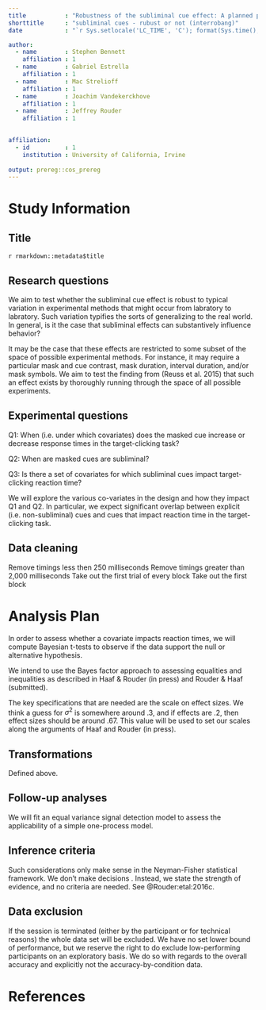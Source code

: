 ```yaml
---
title           : "Robustness of the subliminal cue effect: A planned preregistered meta-analysis"
shorttitle      : "subliminal cues - rubust or not (interrobang)"
date            : "`r Sys.setlocale('LC_TIME', 'C'); format(Sys.time(), '%d\\\\. %B %Y')`"

author: 
  - name        : Stephen Bennett
    affiliation : 1
  - name        : Gabriel Estrella
    affiliation : 1
  - name        : Mac Strelioff
    affiliation : 1
  - name        : Joachim Vandekerckhove
    affiliation : 1
  - name        : Jeffrey Rouder
    affiliation : 1
  

affiliation:
  - id          : 1
    institution : University of California, Irvine
    
output: prereg::cos_prereg
---
```


# Study Information

## Title

`r rmarkdown::metadata$title`

## Research questions

We aim to test whether the subliminal cue effect is robust to typical variation in experimental methods that might occur from labratory to labratory. Such variation typifies the sorts of generalizing to the real world. In general, is it the case that subliminal effects can substantively influence behavior?

It may be the case that these effects are restricted to some subset of the space of possible experimental methods. For instance, it may require a particular mask and cue contrast, mask duration, interval duration, and/or mask symbols. We aim to test the finding from (Reuss et al. 2015) that such an effect exists by thoroughly running through the space of all possible experiments.

## Experimental questions

Q1: When (i.e. under which covariates) does the masked cue increase or decrease response times in the target-clicking task?

Q2: When are masked cues are subliminal?

Q3: Is there a set of covariates for which subliminal cues impact target-clicking reaction time?

We will explore the various co-variates in the design and how they impact Q1 and Q2. In particular, we expect significant overlap between explicit (i.e. non-subliminal) cues and cues that impact reaction time in the target-clicking task.

## Data cleaning

Remove timings less then 250 milliseconds
Remove timings greater than 2,000 milliseconds
Take out the first trial of every block
Take out the first block

# Analysis Plan
<!-- You may describe one or more confirmatory analysis in this section. Remember, all analyses specified in this section must be reported in the final article, and any additional analyses must be clearly labeled as exploratory or hypothesis generating in the final paper. A confirmatory analysis plan must state up front which variables are predictors (independent) and which are the outcomes (dependent), otherwise it is an exploratory analysis.

You may describe exploratory analyses in this section, but a clear confirmatory analysis is required. An exploratory test is any test where a prediction is not made up front, or there are multiple possible tests that you are going to use. A statistically significant finding in an exploratory test is a great way to form a new confirmatory hypothesis, which could be registered at a later time.

To help you keep track of multiple analyses, you may label each for your reference. -->

In order to assess whether a covariate impacts reaction times, we will compute Bayesian t-tests to observe if the data support the null or alternative hypothesis.

We intend to use the Bayes factor approach to assessing equalities and inequalities as described in Haaf & Rouder (in press) and Rouder & Haaf (submitted). 

The key specifications that are needed are the scale on effect sizes.  We think a guess for $\sigma^2$ is somewhere around .3, and if effects are .2, then effect sizes should be around .67.  This value will be used to set our scales along the arguments of Haaf and Rouder (in press).  

## Transformations
<!-- If you plan on transforming, centering, recoding the data, or will require a coding scheme for categorical variables, please describe that process. -->

Defined above.

## Follow-up analyses
<!-- If not specified previously, will you be conducting any confirmatory analyses to follow up on effects in your statistical model, such as subgroup analyses, pairwise or complex contrasts, or follow-up tests from interactions. Refer to the *Hypotheses* section to relate each hypothesis to a statistical analysis. Remember that any analyses not specified in this research plan must be noted as exploratory. -->

We will fit an equal variance signal detection model to assess the applicability of a simple one-process model.

## Inference criteria
<!-- What criteria will you use to make inferences? Please describe the information you'll use (e.g. p-values, Bayes factors, specific model fit indices), as well as cut-off criterion, where appropriate. Will you be using one or two tailed tests for each of your analyses? If you are comparing multiple conditions or testing multiple hypotheses, will you account for this? -->

Such considerations only make sense in the Neyman-Fisher statistical framework.  We don't make decisions .  Instead, we state the strength of evidence, and no criteria are needed.  See @Rouder:etal:2016c.

## Data exclusion
<!-- How will you determine what data or samples, if any, to exclude from your analyses? How will outliers be handled? -->

If the session is terminated (either by the participant or for technical reasons) the whole data set will be excluded. We have no set lower bound of performance, but we reserve the right to do exclude low-performing participants on an exploratory basis.  We do so with regards to the overall accuracy and explicitly not the accuracy-by-condition data.


## 
\vspace{-2pc}
\setlength{\parindent}{-0.5in}
\setlength{\leftskip}{-1in}
\setlength{\parskip}{8pt}
\noindent

# References
